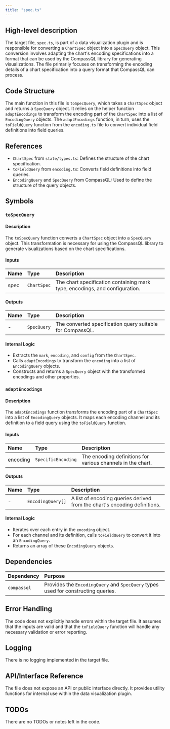 ```yaml
---
title: "spec.ts"
---
```


## High-level description

The target file, `spec.ts`, is part of a data visualization plugin and is responsible for converting a `ChartSpec` object into a `SpecQuery` object. This conversion involves adapting the chart's encoding specifications into a format that can be used by the CompassQL library for generating visualizations. The file primarily focuses on transforming the encoding details of a chart specification into a query format that CompassQL can process.

## Code Structure

The main function in this file is `toSpecQuery`, which takes a `ChartSpec` object and returns a `SpecQuery` object. It relies on the helper function `adaptEncodings` to transform the encoding part of the `ChartSpec` into a list of `EncodingQuery` objects. The `adaptEncodings` function, in turn, uses the `toFieldQuery` function from the `encoding.ts` file to convert individual field definitions into field queries.

## References

- `ChartSpec` from `state/types.ts`: Defines the structure of the chart specification.
- `toFieldQuery` from `encoding.ts`: Converts field definitions into field queries.
- `EncodingQuery` and `SpecQuery` from CompassQL: Used to define the structure of the query objects.

## Symbols

### `toSpecQuery`
#### Description
The `toSpecQuery` function converts a `ChartSpec` object into a `SpecQuery` object. This transformation is necessary for using the CompassQL library to generate visualizations based on the chart specifications.

#### Inputs
| Name | Type | Description |
|:-----|:-----|:------------|
| spec | `ChartSpec` | The chart specification containing mark type, encodings, and configuration. |

#### Outputs
| Name | Type | Description |
|:-----|:-----|:------------|
| - | `SpecQuery` | The converted specification query suitable for CompassQL. |

#### Internal Logic
- Extracts the `mark`, `encoding`, and `config` from the `ChartSpec`.
- Calls `adaptEncodings` to transform the `encoding` into a list of `EncodingQuery` objects.
- Constructs and returns a `SpecQuery` object with the transformed encodings and other properties.

### `adaptEncodings`
#### Description
The `adaptEncodings` function transforms the encoding part of a `ChartSpec` into a list of `EncodingQuery` objects. It maps each encoding channel and its definition to a field query using the `toFieldQuery` function.

#### Inputs
| Name | Type | Description |
|:-----|:-----|:------------|
| encoding | `SpecificEncoding` | The encoding definitions for various channels in the chart. |

#### Outputs
| Name | Type | Description |
|:-----|:-----|:------------|
| - | `EncodingQuery[]` | A list of encoding queries derived from the chart's encoding definitions. |

#### Internal Logic
- Iterates over each entry in the `encoding` object.
- For each channel and its definition, calls `toFieldQuery` to convert it into an `EncodingQuery`.
- Returns an array of these `EncodingQuery` objects.

## Dependencies

| Dependency | Purpose |
|:-----------|:--------|
| `compassql` | Provides the `EncodingQuery` and `SpecQuery` types used for constructing queries. |

## Error Handling

The code does not explicitly handle errors within the target file. It assumes that the inputs are valid and that the `toFieldQuery` function will handle any necessary validation or error reporting.

## Logging

There is no logging implemented in the target file.

## API/Interface Reference

The file does not expose an API or public interface directly. It provides utility functions for internal use within the data visualization plugin.

## TODOs

There are no TODOs or notes left in the code.